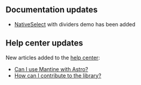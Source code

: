 

## Documentation updates

- [NativeSelect](/core/native-select/#with-dividers) with dividers demo has been added

## Help center updates

New articles added to the [help center](https://help.mantine.dev):

- [Can I use Mantine with Astro?](https://help.mantine.dev/q/can-i-use-mantine-with-astro)
- [How can I contribute to the library?](https://help.mantine.dev/q/how-can-i-contribute)
